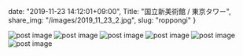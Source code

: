 date: "2019-11-23 14:12:01+09:00",
Title: "国立新美術館 / 東京タワー",
share_img: "/images/2019_11_23_2.jpg",
slug: "roppongi"
}

<img src="/images/2019_11_23_1.jpg" alt="post image" />
<img src="/images/2019_11_23_2.jpg" alt="post image" />
<img src="/images/2019_11_23_3.jpg" alt="post image" />
<img src="/images/2019_11_23_4.jpg" alt="post image" />
<img src="/images/2019_11_23_5.jpg" alt="post image" />
<img src="/images/2019_11_23_6.jpg" alt="post image" />
